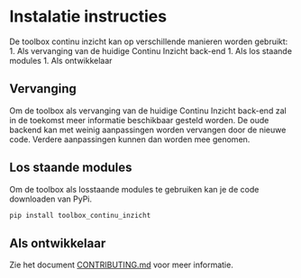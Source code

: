 # Instalatie instructies

De toolbox continu inzicht kan op verschillende manieren worden gebruikt:
1. Als vervanging van de huidige Continu Inzicht back-end
1. Als los staande modules
1. Als ontwikkelaar

## Vervanging

Om de toolbox als vervanging van de huidige Continu Inzicht back-end zal in de toekomst meer informatie beschikbaar gesteld worden.
De oude backend kan met weinig aanpassingen worden vervangen door de nieuwe code. Verdere aanpassingen kunnen dan worden mee genomen. 

## Los staande modules

Om de toolbox als losstaande modules te gebruiken kan je de code downloaden van PyPi. 

```python
pip install toolbox_continu_inzicht
```

## Als ontwikkelaar

Zie het document [CONTRIBUTING.md](https://github.com/continu-inzicht/toolbox-continu-inzicht) voor meer informatie. 